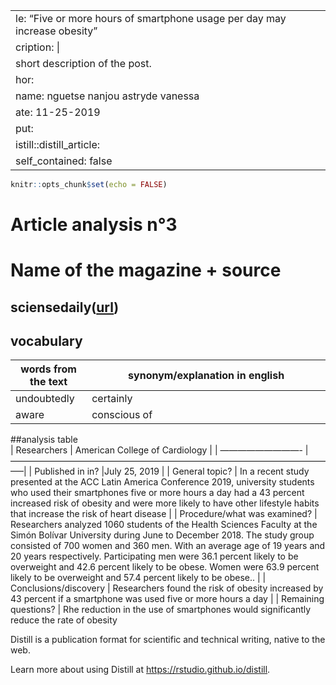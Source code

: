   ---
title: "Five or more hours of smartphone usage per day may increase obesity"
description: |
  A short description of the post.
author:
  - name: nguetse nanjou astryde vanessa
  date: 11-25-2019
output:
  distill::distill_article:
    self_contained: false
---
    
```r
knitr::opts_chunk$set(echo = FALSE)
```

# Article analysis n°3

# Name of the magazine + source
sciensedaily([url](https://www.sciencedaily.com/releases/2019/07/190725150918.htm))
---
## vocabulary
| words from the text | synonym/explanation in english                             |
| ------------------- | ---------------------------------------------------------- |
|undoubtedly          | certainly                                       |
| aware               | conscious of |

    
##analysis table   
| Researchers                  | American College of Cardiology                                                                                                                                                                                                                    |
| ---------------------------- | -----------------------------------------------------------------------------------------------------------------|
| Published in in?             |July 25, 2019                                                  |
| General topic?               | In a recent study presented at the ACC Latin America Conference 2019, university students who used their smartphones five or more hours a day had a 43 percent increased risk of obesity and were more likely to have other lifestyle habits that increase the risk of heart disease                                                                        |
| Procedure/what was examined? | Researchers analyzed 1060 students of the Health Sciences Faculty at the Simón Bolívar University during June to December 2018. The study group consisted of 700 women and 360 men. With an average age of 19 years and 20 years respectively. Participating men were 36.1 percent likely to be overweight and 42.6 percent likely to be obese. Women were 63.9 percent likely to be overweight and 57.4 percent likely to be obese.. |
| Conclusions/discovery        | Researchers found the risk of obesity increased by 43 percent if a smartphone was used five or more hours a day                                                                                                                                        |
| Remaining questions?         | Rhe reduction in the use of smartphones would significantly reduce the rate of obesity                                                                                                                                                     

Distill is a publication format for scientific and technical writing, native to the web.

Learn more about using Distill at <https://rstudio.github.io/distill>.
